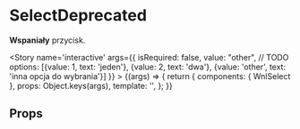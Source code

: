 
<Meta title='atoms/SelectDeprecated' component={WnlSelect} />

# SelectDeprecated

**Wspaniały** przycisk.

<Story name='interactive'
    args={{
        isRequired: false,
        value: "other",
//         TODO
        options: [{value: 1, text: 'jeden'}, {value: 2, text: 'dwa'}, {value: 'other', text: 'inna opcja do wybrania'}]
    }}
    >
    {(args) => {
        return {
            components: { WnlSelect },
            props: Object.keys(args),
            template: '<wnl-select :is-required="isRequired" :options="options" :value=value />',
        };
    }}
</Story>

## Props

<Props of={WnlSelect} />
